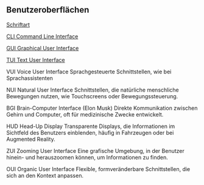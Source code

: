 == Benutzeroberflächen ==

[[Schriftart]]


[[CLI Command Line Interface]]

[[GUI  Graphical User Interface]]

[[TUI Text User Interface]]

VUI	Voice User Interface
Sprachgesteuerte Schnittstellen, wie bei Sprachassistenten

NUI	Natural User Interface
Schnittstellen, die natürliche menschliche Bewegungen nutzen, wie Touchscreens
oder Bewegungssteuerung.

BGI	Brain-Computer Interface (Elon Musk)
Direkte Kommunikation zwischen Gehirn und Computer, oft für medizinische Zwecke
entwickelt.

HUD	Head-Up Display
Transparente Displays, die Informationen im Sichtfeld des Benutzers einblenden,
häufig in Fahrzeugen oder bei Augmented Reality.

ZUI	Zooming User Interface
Eine grafische Umgebung, in der Benutzer hinein- und herauszoomen können, um
Informationen zu finden.

OUI	Organic User Interface
Flexible, formveränderbare Schnittstellen, die sich an den Kontext anpassen.
